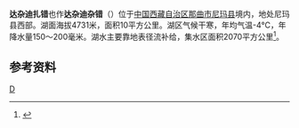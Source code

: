 {{ViewTibetanScript}}
{{Infobox_lake
 |湖泊名稱 =达杂迪扎错
 |湖泊照片 = 
 |湖泊照片標題 = 
 |測深圖 =
 |測深圖標題 =
 |湖泊所在地 = [[中国|中国]][[西藏|西藏]]
 |座標 = {{coord |32|52|N|87|07|E|display=inline,title|scale:500000_type:waterbody_region:CN}}
 |湖泊類別 = [[咸水湖|咸水湖]]
 |流入 =[[桑绿河|桑绿河]]、[[玛尔扎河|玛尔扎河]]等
 |流出 = 
 |集水區面積 =2070平方公里
 |集水區國家 =
 |湖泊長度 =7公里
 |湖泊闊度 =最大2.6公里<br />平均1.43公里
 |湖泊面積 =10平方公里
 |平均深度 = 
 |最深深度 = 
 |水體體積 = 
 |湖水停留時間 =
 |湖岸線長度 =
 |海拔高度 = 4731米
 |湖中島嶼 =
 |湖邊城鎮 =
}}
{{Location map
 |China Tibet
 |mark=<!--dot-->Blue pog.svg
 |lat_deg=32|lat_min=52|lat_sec =
 |lon_deg=87|lon_min=07|lon_sec =
 |caption=达杂迪扎错在[[西藏|西藏]]的位置。
 |position=right
 |width=350
 |float=right
}}
'''达杂迪扎错'''也作'''达杂迪杂错'''（{{bo|z=མདའ་རྫ་བདེ་རྫ་མཚོ།|w=mda' rdza bde rdza mtsho|t=Dadza Dedza Tso}}）位于[[中国|中国]][[西藏自治区|西藏自治区]][[那曲市|那曲市]][[尼玛县|尼玛县]]境内，地处尼玛县西部。湖面海拔4731米，面积10平方公里。湖区气候干寒，年均气温-4℃，年降水量150～200毫米。湖水主要靠地表径流补给，集水区面积2070平方公里<ref>{{cite book zh |author=王苏民 窦鸿身 |title=中国湖泊志 |format=M |edition=1 |location=北京 |publisher=科学出版社 |date=1998|pages=471|id= ISBN 7-03-006706-1}}</ref>。
==参考资料==
{{reflist}}

[[Category:尼玛县湖泊|D]]
